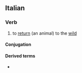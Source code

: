 ==Italian==

===Verb===
{{it-verb}}

# {{lb|it|transitive|or|intransitive}} to [[return]] (an animal) to the [[wild]]

====Conjugation====
{{it-conj-ire-b|rinselvatich|[[avere]] or [[essere]]}}

====Derived terms====
* {{l|it|rinselvatichirsi}}